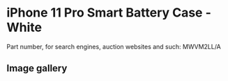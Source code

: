 
# iPhone 11 Pro Smart Battery Case - White

Part number, for search engines, auction websites and such: MWVM2LL/A

## Image gallery

<div style={{ width: "768px" }}>
  <GalleryComponent
    images={[
      {
        original: "/everysource/MWVM2.png",
        thumbnail: "/everypreview/MWVM2.png",
      },
      {
        original: "/everysource/MWVM2_AV1.png",
        thumbnail: "/everypreview/MWVM2_AV1.png",
      },
      {
        original: "/everysource/MWVM2_AV2.png",
        thumbnail: "/everypreview/MWVM2_AV2.png",
      },
      {
        original: "/everysource/MWVM2_AV3.png",
        thumbnail: "/everypreview/MWVM2_AV3.png",
      },
      {
        original: "/everysource/MWVM2_AV4.png",
        thumbnail: "/everypreview/MWVM2_AV4.png",
      },
      {
        original: "/everysource/MWVM2_AV5.png",
        thumbnail: "/everypreview/MWVM2_AV5.png",
      },
      {
        original: "/everysource/MWVM2_AV6.png",
        thumbnail: "/everypreview/MWVM2_AV6.png",
      }
    ]}
  />
</div>